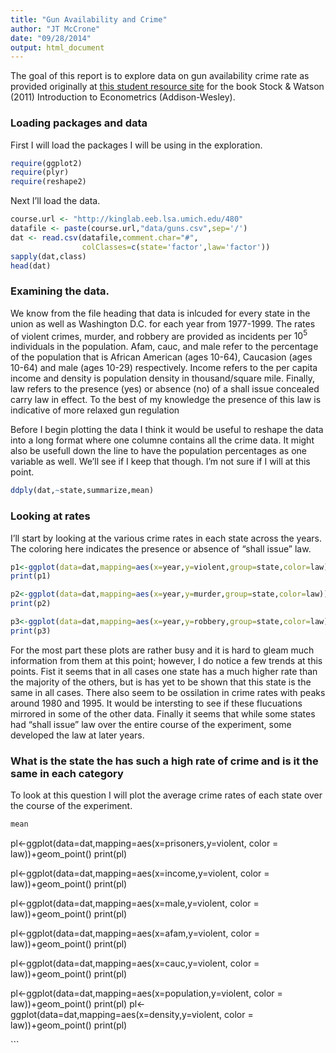 ```yaml
---
title: "Gun Availability and Crime"
author: "JT McCrone"
date: "09/28/2014"
output: html_document
---
```


The goal of this report is to explore data on gun availability crime rate as provided originally at  [this student resource site](http://wps.aw.com/aw_stock_ie_2/0,12040,3332253-,00.html) for the book Stock & Watson (2011) Introduction to Econometrics (Addison-Wesley).  

### Loading packages and data

First I will load the packages I will be using in the exploration.

```r
require(ggplot2)
require(plyr)
require(reshape2)
```

Next I'll load the data.
```r
course.url <- "http://kinglab.eeb.lsa.umich.edu/480"
datafile <- paste(course.url,"data/guns.csv",sep='/')
dat <- read.csv(datafile,comment.char="#",
                colClasses=c(state='factor',law='factor'))
sapply(dat,class)
head(dat)
```

### Examining the data.

We know from the file heading that data is inlcuded for every state in the union as well as Washington D.C. for each year from 1977-1999.  The rates of violent crimes, murder, and robbery are provided as incidents per $10^5$ individuals in the population.  Afam, cauc, and male refer to the percentage of the population that is African American (ages 10-64), Caucasion (ages 10-64) and male (ages 10-29) respectively.  Income refers to the per capita income and density is population density in thousand/square mile.  Finally, law refers to the presence (yes) or absence (no) of a shall issue concealed carry law in effect.  To the best of my knowledge the presence of this law is indicative of more relaxed gun regulation  

Before I begin plotting the data I think it would be useful to reshape the data into a long format where one columne contains all the crime data.  It might also be usefull down the line to have the population percentages as one variable as well.  We'll see if I keep that though.  I'm not sure if I will at this point.

```r

ddply(dat,~state,summarize,mean)


```

### Looking at rates 
I'll start by looking at the various crime rates in each state across the years.  The coloring here indicates the presence or absence of "shall issue" law. 


```r
p1<-ggplot(data=dat,mapping=aes(x=year,y=violent,group=state,color=law))+geom_line() + ggtitle("Violent Crime Rate")
print(p1)

p2<-ggplot(data=dat,mapping=aes(x=year,y=murder,group=state,color=law))+geom_line() + ggtitle("Murder Rate")
print(p2)

p3<-ggplot(data=dat,mapping=aes(x=year,y=robbery,group=state,color=law))+geom_line() + ggtitle("Robbery Rate")
print(p3)
```

For the most part these plots are rather busy and it is hard to gleam much information from them at this point; however, I do notice a few trends at this points.  Fist it seems that in all cases one state has a much higher rate than the majority of the others, but is has yet to be shown that this state is the same in all cases.  There also seem to be ossilation in crime rates with peaks around 1980 and 1995.  It would be intersting to see if these flucuations mirrored in some of the other data.  Finally it seems that while some states had "shall issue" law over the entire course of the experiment, some developed the law at later years.

### What is the state the has such a high rate of crime and is it the same in each category

To look at this question I will plot the average crime rates of each state over the course of the experiment.
```r
mean


```








pl<-ggplot(data=dat,mapping=aes(x=prisoners,y=violent, color = law))+geom_point()
print(pl)

pl<-ggplot(data=dat,mapping=aes(x=income,y=violent, color = law))+geom_point()
print(pl)

pl<-ggplot(data=dat,mapping=aes(x=male,y=violent, color = law))+geom_point()
print(pl)

pl<-ggplot(data=dat,mapping=aes(x=afam,y=violent, color = law))+geom_point()
print(pl)

pl<-ggplot(data=dat,mapping=aes(x=cauc,y=violent, color = law))+geom_point()
print(pl)

pl<-ggplot(data=dat,mapping=aes(x=population,y=violent, color = law))+geom_point()
print(pl)
pl<-ggplot(data=dat,mapping=aes(x=density,y=violent, color = law))+geom_point()
print(pl)

```

